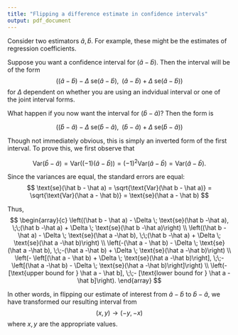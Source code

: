 ```yaml
---
title: "Flipping a difference estimate in confidence intervals"
output: pdf_document
---
```


Consider two estimators $\hat a, \hat b$.  For example, these might be the estimates of regression coefficients.

Suppose you want a confidence interval for ($\hat a -\hat b$).  Then the interval will be of the form
$$
  \left((\hat a - \hat b) - \Delta \; \text{se}(\hat a -\hat b), \;\;(\hat a -\hat b) + \Delta \; \text{se}(\hat a -\hat b)\right)
$$
for $\Delta$ dependent on whether you are using an indvidual interval or one of the joint interval forms.

What happen if you now want the interval for ($\hat b -\hat a$)?  Then the form is 

$$
\left((\hat b - \hat a) - \Delta \; \text{se}(\hat b -\hat a), \;\;(\hat b -\hat a) + \Delta \; \text{se}(\hat b -\hat a)\right)
$$

Though not immediately obvious, this is simply an inverted form of the first interval.  To prove this, we first observe that 

$$\text{Var}(\hat b - \hat a) = \text{Var}((-1)(\hat a - \hat b)) = (-1)^2\text{Var}(\hat a - \hat b) = \text{Var}(\hat a - \hat b).$$

Since the variances are equal, the standard errors are equal:
$$
  \text{se}(\hat b - \hat a) = \sqrt{\text{Var}(\hat b - \hat a)} = \sqrt{\text{Var}(\hat a - \hat b)} = \text{se}(\hat a - \hat b)
$$

Thus,
$$
\begin{array}{c}
 \left((\hat b - \hat a) - \Delta \; \text{se}(\hat b -\hat a), \;\;(\hat b -\hat a) + \Delta \; \text{se}(\hat b -\hat a)\right) \\
 \left((\hat b - \hat a) - \Delta \; \text{se}(\hat a -\hat b), \;\;(\hat b -\hat a) + \Delta \; \text{se}(\hat a -\hat b)\right) \\
 \left(-(\hat a - \hat b) - \Delta \; \text{se}(\hat a -\hat b), \;\;-(\hat a -\hat b) + \Delta \; \text{se}(\hat a -\hat b)\right) \\
 \left(- \left[(\hat a - \hat b) + \Delta \; \text{se}(\hat a -\hat b)\right], \;\;- \left[(\hat a -\hat b) - \Delta \; \text{se}(\hat a -\hat b)\right]\right) \\
 \left(- [\text{upper bound for } \hat a - \hat b], \;\;- [\text{lower bound for } \hat a - \hat b]\right).
\end{array}
$$

In other words, in flipping our estimate of interest from $\hat a - \hat b$ to $\hat b - \hat a$, we have transformed our resulting interval from 
$$
  (x, y) \to (-y, -x)
$$
where $x, y$ are the appropriate values.
